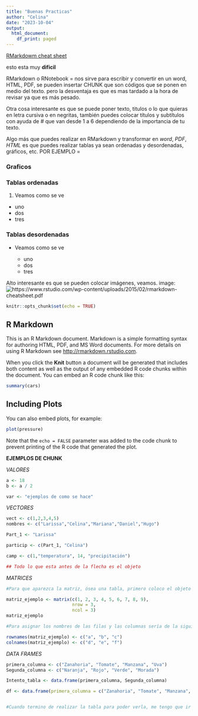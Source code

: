 ```yaml
---
title: "Buenas Practicas"
author: "Celina"
date: "2023-10-04"
output: 
  html_document:
    df_print: paged
---
```

[RMarkdowm cheat sheet](https://www.rstudio.com/wp-content/uploads/2015/02/rmarkdown-cheatsheet.pdf)

esto esta muy __dificil__

RMarkdown o RNotebook = nos sirve para escribir y convertir en un word, HTML, PDF, se pueden insertar CHUNK que son códigos que se ponen en medio del texto. pero la desventaja es que es mas tardado a la hora de revisar ya que es más pesado. 

Otra cosa interesante es que se puede poner texto, titulos o lo que quieras en letra cursiva o en negritas, también puedes colocar títulos y subtítulos con ayuda de # que van desde 1 a 6 dependiendo de la importancia de tu texto. 

Algo más que puedes realizar en RMarkdown y transformar en _word_, _PDF_, _HTML_ es que puedes realizar tablas ya sean ordenadas y desordenadas, gráficos, etc. POR EJEMPLO =

### Graficos

### Tablas ordenadas

1. Veamos como se ve

 + uno
 + dos
 + tres

### Tablas desordenadas

* Veamos como se ve 

  + uno
  + dos
  + tres

Alto interesante es que se pueden colocar imágenes, veamos.
image: ![https://www.rstudio.com/wp-content/uploads/2015/02/rmarkdown-cheatsheet.pdf](path/to/smallorb.png)


```r
knitr::opts_chunk$set(echo = TRUE)
```

## R Markdown

This is an R Markdown document. Markdown is a simple formatting syntax for authoring HTML, PDF, and MS Word documents. For more details on using R Markdown see <http://rmarkdown.rstudio.com>.

When you click the **Knit** button a document will be generated that includes both content as well as the output of any embedded R code chunks within the document. You can embed an R code chunk like this:

```r
summary(cars)
```

## Including Plots

You can also embed plots, for example:

```r
plot(pressure)
```

Note that the `echo = FALSE` parameter was added to the code chunk to prevent printing of the R code that generated the plot.


__EJEMPLOS DE CHUNK__

_VALORES_

```r

a <- 18
b <- a / 2

var <- "ejemplos de como se hace"

```

_VECTORES_

```r
vect <- c(1,2,3,4,5)
nombres <- c("Larissa","Celina","Mariana","Daniel","Hugo")

Part_1 <- "Larissa"

particip <- c(Part_1, "Celina")

camp <- c(1,"temperatura", 14, "precipitación")

## Todo lo que esta antes de la flecha es el objeto

```


_MATRICES_

```r

#Para que aparezca la matriz, ósea una tabla, primero coloco el objeto (que es como lo quiero llamar y va antes de la flecha) luego coloco el código y los datos que te pide para procesarlo, luego de que se colocan los datos se da CTRL + ENTER para que se procese y después algo muy IMPORTANTE es que, se vuelve a escribir el objeto solo para que te aparezca el proceso del código

matriz_ejemplo <- matrix(c(1, 2, 3, 4, 5, 6, 7, 8, 9), 
                         nrow = 3, 
                         ncol = 3)
matriz_ejemplo 

#Para asignar los nombres de las filas y las columnas sería de la siguiente manera (rown es para filas y col para columnas, es importante entender que si queremos que los ponga las filas en vertical y las columnas en horizontal hay que colocar la opción en un inicio de byrow = TRUE, de esta manera la forma en la que se realizara la tabla sera filas en vertical, si en un inicio no coloco esa opción como TRUE automaticamente se tomara fomo falso y la forma en la que aparecera sera las filas en horizontal y las columnas en vertical)

rownames(matriz_ejemplo) <- c("a", "b", "c")
colnames(matriz_ejemplo) <- c("d", "e", "f")

```

_DATA FRAMES_


```r

primera_columna <- c("Zanahoria", "Tomate", "Manzana", "Uva")
Segunda_columna <- c("Naranja", "Rojo", "Verde", "Morada")

Intento_tabla <- data.frame(primera_columna, Segunda_columna)

df <- data.frame(primera_columna = c("Zanahoria", "Tomate", "Manzana", "Uva"), Segunda_columna = c("Naranja", "Rojo", "Verde", "Morada"))


#Cuando termino de realizar la tabla para poder verla, me tengo que ir a la opción del apartado environment y le das click al objeto que fue el nombre que le pusiste, y luego en el apartado de source me aparecera la tabla



```



